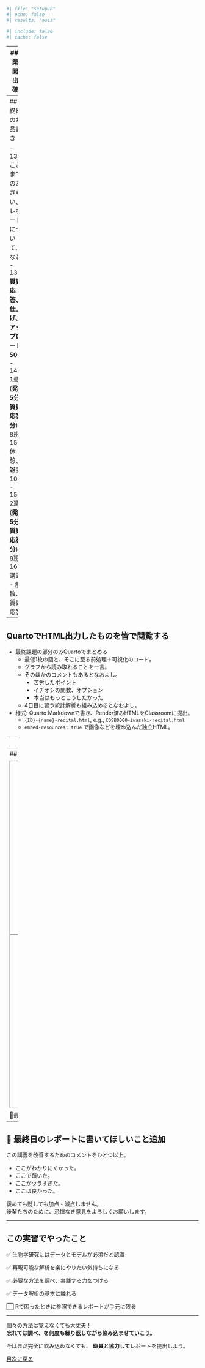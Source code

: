 ```r
#| file: "setup.R"
#| echo: false
#| results: "asis"
```
```r
#| include: false
#| cache: false
```

---
## 作業再開、出欠確認

1. `r-training-2025.Rproj` をダブルクリック。\
   正しい working directory でRStudioが起動される。
1. [初日と同じ手順](1-introduction.html#/28)で出欠確認。
1. 今日のぶんのスクリプトを新規作成し、好きな名前で保存。
1. [tidyverseの読み込み](2-visualization.html#/23)や[パレット設定](2-visualization.html#/36)など、
   おまじないをまず実行。


---
## 最終日のお品書き

- 13:00 ここまでのおさらい、レポートについて、など
- 13:10 **質疑応答、仕上げ、アップロード 50分**
- 14:00 1週目(**発表5分 + 質疑応答3分**) x 8班
- 15:10 休憩、雑談 10分
- 15:20 2週目(**発表5分 + 質疑応答3分**) x 8班
- 16:30 講評
- 解散、質疑応答


---
## QuartoでHTML出力したものを皆で閲覧する

- 最終課題の部分のみQuartoでまとめる
  - 最低1枚の図と、そこに至る前処理＋可視化のコード。
  - グラフから読み取れることを一言。
  - そのほかのコメントもあるとなおよし。
    - 苦労したポイント
    - イチオシの関数、オプション
    - 本当はもっとこうしたかった
  - 4日目に習う統計解析も組み込めるとなおよし。
- 様式: Quarto Markdownで書き、Render済みHTMLをClassroomに提出。
  - `{ID}-{name}-recital.html`, e.g., `C0SB0000-iwasaki-recital.html`
  - `embed-resources: true` で画像などを埋め込んだ独立HTML。


---
## Lightning Talk (LT)

発表者として
: 短い持ち時間で言いたいことを言う。
: うまく情報を絞って整理する必要がある。

聴衆として
: 自分が理解していない部分を探す。
: 必ず**1つは質問するつもり**で聞く。できれば実際にする。

<br>
<hr>

<p><aside style="opacity: 0.5;">受講生から質問が出なければTAがする。</aside></p>


---
## 🔰 レポートについては3日目後半の資料を参照

<iframe width="600" height="450" src="./6-input.html#/40"></iframe>
<iframe width="600" height="450" src="./6-input.html#/41"></iframe>

🔰最終課題は発表会を踏まえた改良版を3日目のぶんに掲載。


---
## 🔰 最終日のレポートに書いてほしいこと追加

この講義を改善するためのコメントをひとつ以上。

- ここがわかりにくかった。
- ここで躓いた。
- ここがツラすぎた。
- ここは良かった。

褒めても貶しても加点・減点しません。\
後輩たちのために、忌憚なき意見をよろしくお願いします。


---
## この実習でやったこと

✅ 生物学研究にはデータとモデルが必須だと認識

✅ 再現可能な解析を楽にやりたい気持ちになる

✅ 必要な方法を調べ、実践する力をつける

✅ データ解析の基本に触れる

⬜ Rで困ったときに参照できるレポートが手元に残る

<hr>

個々の方法は覚えなくても大丈夫！\
<strong>忘れては調べ、を何度も繰り返しながら染み込ませていこう。</strong>

今はまだ完全に飲み込めなくても、
**班員と協力して**レポートを提出しよう。

<a href="." class="readmore">
目次に戻る
</a>

